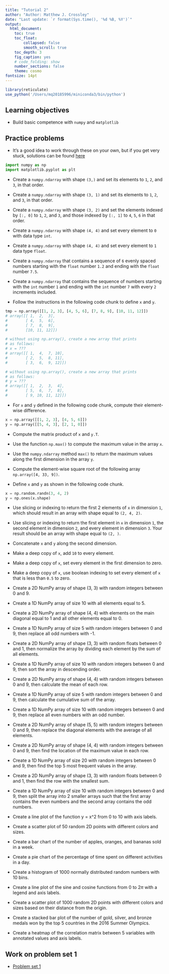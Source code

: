 ```yaml
---
title: "Tutorial 2"
author: "Author: Matthew J. Crossley"
date: "Last update: `r format(Sys.time(), '%d %B, %Y')`"
output:
  html_document:
    toc: true
    toc_float:
        collapsed: false
        smooth_scroll: true
    toc_depth: 3
    fig_caption: yes
    # code_folding: show
    number_sections: false
    theme: cosmo
fontsize: 14pt
---
```


```r
library(reticulate)
use_python('/Users/mq20185996/miniconda3/bin/python')
```

## Learning objectives
* Build basic competence with `numpy` and `matplotlib`

## Practice problems
* It's a good idea to work through these on your own, but if
you get very stuck, solutions can be found
[here](tutorial_2_solutions.html)

```python
import numpy as np
import matplotlib.pyplot as plt
```

* Create a `numpy.ndarray` with shape `(3,)` and set its
  elements to `1`, `2`, and `3`, in that order.
  
* Create a `numpy.ndarray` with shape `(3, 1)` and set its
  elements to `1`, `2`, and `3`, in that order.
  
* Create a `numpy.ndarray` with shape `(3, 2)` and set the
  elements indexed by `[:, 0]` to `1`, `2`, and `3`, and those
  indexed by `[:, 1]` to `4`, `5`, `6` in that order.

* Create a `numpy.ndarray` with shape `(4, 4)` and set every
  element to `0` with data type `int`.

* Create a `numpy.ndarray` with shape `(4, 4)` and set every
  element to `1` data type `float`.
  
* Create a `numpy.ndarray` that contains a sequence of `6`
  evenly spaced numbers starting with the `float` number
  `1.2` and ending with the `float` number `7.5`.

* Create a `numpy.ndarray` that contains the sequence of
  numbers starting with the `int` number `1` and ending with
  the `int` number `7` with every `2` increments included.
  
* Follow the instructions in the following code chunk to
  define `x` and `y`.

```python
tmp = np.array([[1, 2, 3], [4, 5, 6], [7, 8, 9], [10, 11, 12]])
# array([[ 1,  2,  3],
#        [ 4,  5,  6],
#        [ 7,  8,  9],
#        [10, 11, 12]])

# without using np.array(), create a new array that prints
# as follows:
# x = ???
# array([[ 1,  4,  7, 10],
#        [ 2,  5,  8, 11],
#        [ 3,  6,  9, 12]])

# without using np.array(), create a new array that prints
# as follows:
# y = ???
# array([[ 1,  2,  3,  4],
#        [ 5,  6,  7,  8],
#        [ 9, 10, 11, 12]])
```

* For `x` and `y` defined in the following code chunk,
  compute their element-wise difference.
  
```python
x = np.array([[1, 2, 3], [4, 5, 6]])
y = np.array([[5, 4, 3], [2, 1, 0]])
```

* Compute the matrix product of `x` and `y.T`.

* Use the function `np.max()` to compute the maximum value
  in the array `x`.

* Use the `numpy.ndarray` method `max()` to return the
  maximum values along the first dimension in the array `y`.

* Compute the element-wise square root of the following
  array `np.array([4, 33, 9])`. 

* Define `x` and `y` as shown in the following code chunk.

```python
x = np.random.randn(3, 4, 2)
y = np.ones(x.shape)
```

* Use slicing or indexing to return the first 2 elements of
  `x` in dimension `1`, which should result in an array
  with shape equal to `(2, 4, 2)`.

* Use slicing or indexing to return the first element in
  `x` in dimension `1`, the second element in dimension
  `2`, and every element in dimension `3`. Your result
  should be an array with shape equal to `(2, )`.

* Concatenate `x` and `y` along the second dimension.

* Make a deep copy of `x`, add `10` to every element.

* Make a deep copy of `x`, set every element in the first
  dimension to zero.

* Make a deep copy of `x`, use boolean indexing to set every
  element of `x` that is less than `0.5` to zero.

* Create a 2D NumPy array of shape (3, 3) with random
  integers between 0 and 9.

* Create a 1D NumPy array of size 10 with all elements equal
  to 5.

* Create a 2D NumPy array of shape (4, 4) with elements on
  the main diagonal equal to 1 and all other elements equal
  to 0.

* Create a 1D NumPy array of size 5 with random integers
  between 0 and 9, then replace all odd numbers with -1.

* Create a 2D NumPy array of shape (3, 3) with random floats
  between 0 and 1, then normalize the array by dividing each
  element by the sum of all elements.

* Create a 1D NumPy array of size 10 with random integers
  between 0 and 9, then sort the array in descending order.

* Create a 2D NumPy array of shape (4, 4) with random
  integers between 0 and 9, then calculate the mean of each
  row.

* Create a 1D NumPy array of size 5 with random integers
  between 0 and 9, then calculate the cumulative sum of the
  array.

* Create a 1D NumPy array of size 10 with random integers
  between 0 and 9, then replace all even numbers with an odd
  number.

* Create a 2D NumPy array of shape (5, 5) with random
  integers between 0 and 9, then replace the diagonal
  elements with the average of all elements.

* Create a 2D NumPy array of shape (4, 4) with random
  integers between 0 and 9, then find the location of the
  maximum value in each row.

* Create a 1D NumPy array of size 20 with random integers
  between 0 and 9, then find the top 5 most frequent values
  in the array.

* Create a 2D NumPy array of shape (3, 3) with random floats
  between 0 and 1, then find the row with the smallest sum.

* Create a 1D NumPy array of size 10 with random integers
  between 0 and 9, then split the array into 2 smaller
  arrays such that the first array contains the even numbers
  and the second array contains the odd numbers.

* Create a line plot of the function y = x^2 from 0 to 10
  with axis labels.

* Create a scatter plot of 50 random 2D points with
  different colors and sizes.

* Create a bar chart of the number of apples, oranges, and
  bananas sold in a week.

* Create a pie chart of the percentage of time spent on
  different activities in a day.

* Create a histogram of 1000 normally distributed random
  numbers with 10 bins.

* Create a line plot of the sine and cosine functions from 0
  to 2$\pi$ with a legend and axis labels.

* Create a scatter plot of 1000 random 2D points with
  different colors and sizes based on their distance from
  the origin.

* Create a stacked bar plot of the number of gold, silver,
  and bronze medals won by the top 5 countries in the 2016
  Summer Olympics.

* Create a heatmap of the correlation matrix between 5
  variables with annotated values and axis labels.

## Work on problem set 1
* [Problem set 1](homework_1.html)